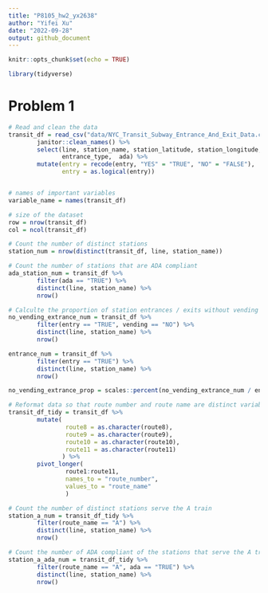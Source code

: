 ```yaml
---
title: "P8105_hw2_yx2638"
author: "Yifei Xu"
date: "2022-09-28"
output: github_document
---
```


```r
knitr::opts_chunk$set(echo = TRUE)
```

```r
library(tidyverse)
```


# Problem 1

```r
# Read and clean the data
transit_df = read_csv("data/NYC_Transit_Subway_Entrance_And_Exit_Data.csv") %>%
        janitor::clean_names() %>%
        select(line, station_name, station_latitude, station_longitude, route1:route11, entry, vending, 
               entrance_type,  ada) %>%
        mutate(entry = recode(entry, "YES" = "TRUE", "NO" = "FALSE"),
               entry = as.logical(entry))


# names of important variables
variable_name = names(transit_df)

# size of the dataset 
row = nrow(transit_df)
col = ncol(transit_df)
```

```r
# Count the number of distinct stations
station_num = nrow(distinct(transit_df, line, station_name))

# Count the number of stations that are ADA compliant
ada_station_num = transit_df %>%
        filter(ada == "TRUE") %>%
        distinct(line, station_name) %>%
        nrow()

# Calculte the proportion of station entrances / exits without vending allow entrance?????
no_vending_extrance_num = transit_df %>%
        filter(entry == "TRUE", vending == "NO") %>%
        distinct(line, station_name) %>%
        nrow()

entrance_num = transit_df %>%
        filter(entry == "TRUE") %>%
        distinct(line, station_name) %>%
        nrow()

no_vending_extrance_prop = scales::percent(no_vending_extrance_num / entrance_num, 0.01)
```

```r
# Reformat data so that route number and route name are distinct variables
transit_df_tidy = transit_df %>%
        mutate(
                route8 = as.character(route8),
                route9 = as.character(route9),
                route10 = as.character(route10),
                route11 = as.character(route11)
               ) %>%
        pivot_longer(
                route1:route11,
                names_to = "route_number",
                values_to = "route_name"
                )

# Count the number of distinct stations serve the A train
station_a_num = transit_df_tidy %>%
        filter(route_name == "A") %>%
        distinct(line, station_name) %>%
        nrow()

# Count the number of ADA compliant of the stations that serve the A train
station_a_ada_num = transit_df_tidy %>%
        filter(route_name == "A", ada == "TRUE") %>%
        distinct(line, station_name) %>%
        nrow()
        
```

